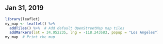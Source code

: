 ## Jan 31, 2019
```r
library(leaflet)
my_map <- leaflet() %>%
  addTiles() %>%  # Add default OpenStreetMap map tiles
  addMarkers(lat = 34.052235, lng = -118.243683, popup = "Los Angeles")
my_map  # Print the map
```   
